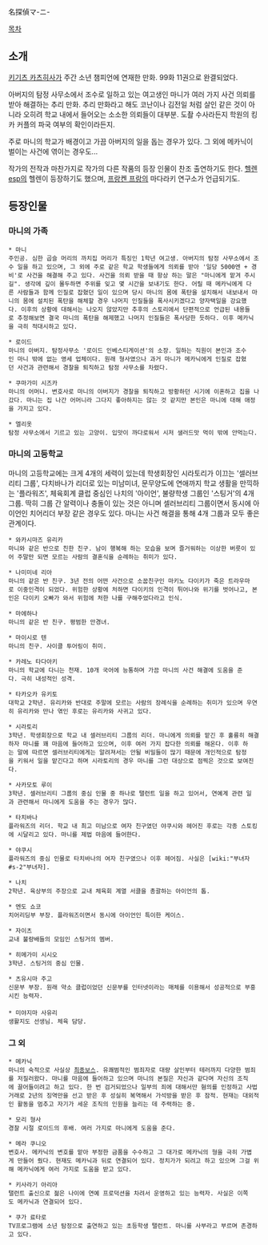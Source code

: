 名探偵マ-ニ-

[[목차]]

== 소개 ==
[[키기츠 카츠히사]]가 주간 소년 챔피언에 연재한 만화. 99화 11권으로 완결되었다.

아버지의 탐정 사무소에서 조수로 일하고 있는 여고생인 마니가 여러 가지 사건 의뢰를 받아 해결하는 추리 만화. 추리 만화라고 해도 코난이나 김전일 처럼 살인 같은 것이 아니라 오히려 학교 내에서 들어오는 소소한 의뢰들이 대부분. 도촬 수사라든지 학원의 킹카 커플의 파국 여부의 확인이라든지.

주로 마니의 학교가 배경이고 가끔 아버지의 일을 돕는 경우가 있다. 그 외에 메카닉이 벌이는 사건에 엮이는 경우도...

작가의 전작과 마찬가지로 작가의 다른 작품의 등장 인물이 찬조 출연하기도 한다. [[헬렌esp]]의 헬렌이 등장하기도 했으며, [[프랑켄 프랑]]의 마다라키 연구소가 언급되기도.
 

== 등장인물 ==
=== 마니의 가족 ===
 * 마니
 주인공. 심한 곱슬 머리의 까치집 머리가 특징인 1학년 여고생. 아버지의 탐정 사무소에서 조수 일을 하고 있으며, 그 외에 주로 같은 학교 학생들에게 의뢰를 받아 '일당 5000엔 + 경비'로 사건을 해결해 주고 있다. 사건을 의뢰 받을 때 항상 하는 말은 "마니에게 맡겨 주시길". 생각에 깊이 몰두하면 주위를 잊고 몇 시간을 보내기도 한다. 어릴 때 메카닉에게 다른 사람들과 함께 인질로 잡혔던 일이 있으며 당시 마니의 몸에 폭탄을 설치해서 내보내서 마니의 몸에 설치된 폭탄을 해체할 경우 나머지 인질들을 폭사시키겠다고 양자택일을 강요했다. 이후의 상황에 대해서는 나오지 않았지만 추후의 스토리에서 단편적으로 언급된 내용들로 추정해보면 결국 마니의 폭탄을 해제했고 나머지 인질들은 폭사당한 듯하다. 이후 메카닉을 극히 적대시하고 있다.

 * 로이드
 마니의 아버지. 탐정사무소 '로이드 인베스티게이션'의 소장. 일하는 직원이 본인과 조수인 마니 밖에 없는 영세 업체이다. 원래 형사였으나 과거 마니가 메카닉에게 인질로 잡혔던 사건과 관련해서 경찰을 퇴직하고 탐정 사무소를 차렸다.

 * 쿠마가미 시즈카
 마니의 어머니. 변호사로 마니의 아버지가 경찰을 퇴직하고 방황하던 시기에 이혼하고 집을 나갔다. 마니는 집 나간 어머니라 그다지 좋아하지는 않는 것 같지만 본인은 마니에 대해 애정을 가지고 있다. 

 * 엘리옷
 탐정 사무소에서 기르고 있는 고양이. 입맛이 까다로워서 시저 샐러드맛 먹이 밖에 안먹는다.

=== 마니의 고등학교 ===
마니의 고등학교에는 크게 4개의 세력이 있는데 학생회장인 시라토리가 이끄는 '셀러브리티 그룹', 다치바나가 리더로 있는 미남미녀, 문무양도에 연애까지 학교 생활을 만끽하는 '플라워즈', 체육회계 클럽 중심인 나치의 '아이언', 불량학생 그룹인 '스팅거'의 4개 그룹. 딱히 그룹 간 알력이나 충돌이 있는 것은 아니며 셀러브리티 그룹이면서 동시에 아이언인 치어리더 부장 같은 경우도 있다. 마니는 사건 해결을 통해 4개 그룹과 모두 좋은 관계이다. 

 * 와카시마즈 유리카
 마니와 같은 반으로 친한 친구. 남이 행복해 하는 모습을 보며 즐거워하는 이상한 버릇이 있어 주말만 되면 모르는 사람의 결혼식을 순례하는 취미가 있다. 

 * 나미미네 리아
 마니의 같은 반 친구. 3년 전의 어떤 사건으로 소꿉친구인 마키노 다이키가 죽은 트라우마로 이중인격이 되었다. 위험한 상황에 처하면 다이키의 인격이 튀어나와 위기를 벗어나고, 본인은 다이키 오빠가 와서 위험에 처한 나를 구해주었다라고 인식.

 * 마에하나
 마니의 같은 반 친구. 평범한 안경녀.

 * 마이시로 텐
 마니의 친구. 사이클 투어링이 취미.

 * 카레노 타다아키
 마니의 학교에 다니는 천재. 10개 국어에 능통하며 가끔 마니의 사건 해결에 도움을 준다. 극히 내성적인 성격.

 * 타카오카 유키토 
 대학교 2학년. 유리카와 반대로 주말에 모르는 사람의 장례식을 순례하는 취미가 있으며 우연히 유리카와 만나 엮인 후로는 유리카와 사귀고 있다.

 * 시라토리
 3학년. 학생회장으로 학교 내 셀러브리티 그룹의 리더. 마니에게 의뢰를 맡긴 후 훌륭히 해결하자 마니를 꽤 마음에 들어하고 있으며, 이후 여러 가지 잡다한 의뢰를 해온다. 이후 하는 말에 따르면 셀러브리티에게는 알려져서는 안될 비밀들이 많기 때문에 개인적으로 탐정을 키워서 일을 맡긴다고 하며 시라토리의 경우 마니를 그런 대상으로 점찍은 것으로 보여진다.

 * 사카모토 루이
 3학년. 셀러브리티 그룹의 중심 인물 중 하나로 탤런트 일을 하고 있어서, 연예계 관련 일과 관련해서 마니에게 도움을 주는 경우가 많다.

 * 타치바나
 플라워즈의 리더. 학교 내 최고 미남으로 여자 친구였던 야쿠시와 헤어진 후로는 각종 스토킹에 시달리고 있다. 마니를 제법 마음에 들어한다.

 * 야쿠시
 플라워즈의 중심 인물로 타치바나의 여자 친구였으나 이후 헤어짐. 사실은 [wiki:"부녀자#s-2"부녀자].

 * 나치
 2학년. 육상부의 주장으로 교내 체육회 계열 서클을 총괄하는 아이언의 톱.

 * 엔도 쇼코
 치어리딩부 부장. 플라워즈이면서 동시에 아이언인 특이한 케이스.

 * 자이츠
 교내 불량배들의 모임인 스팅거의 멤버.

 * 히메가미 시시오
 3학년. 스팅거의 중심 인물.

 * 츠유시마 주고
 신문부 부장. 원래 약소 클럽이었던 신문부를 인터넷이라는 매체를 이용해서 성공적으로 부흥시킨 능력자. 
 
 * 미야지마 사유리
 생활지도 선생님. 체육 담당.

=== 그 외 ===
 * 메카닉
 마니의 숙적으로 사실상 [[최종보스]]. 유쾌범적인 범죄자로 대량 살인부터 테러까지 다양한 범죄를 저질러왔다. 마니를 마음에 들어하고 있으며 마니의 본질은 자신과 같다며 자신의 조직에 끌어들이려고 하고 있다. 한 번 검거되었으나 일부의 죄에 대해서만 혐의를 인정하고 사법거래로 2년의 징역만을 선고 받은 후 성실히 복역해서 가석방을 받은 후 잠적. 현재는 대외적인 활동을 멈추고 자기가 세운 조직의 인원을 늘리는 데 주력하는 중.

 * 모리 형사
 경찰 시절 로이드의 후배. 여러 가지로 마니에게 도움을 준다.

 * 메라 쿠니오
 변호사. 메카닉의 변호를 맡아 부정한 금품을 수수하고 그 대가로 메카닉의 형을 극히 가볍게 만들어 줬다. 현재도 메카닉과 뒤로 연결되어 있다. 정치가가 되려고 하고 있으며 그걸 위해 메카닉에게 여러 가지로 도움을 받고 있다.

 * 키사라기 아리아
 탤런트 출신으로 젊은 나이에 연예 프로덕션을 차려서 운영하고 있는 능력자. 사실은 이쪽도 메카닉과 연결되어 있다.

 * 쿠가 료타로
 TV프로그램에 소년 탐정으로 출연하고 있는 초등학생 탤런트. 마니를 사부라고 부르며 존경하고 있다.
